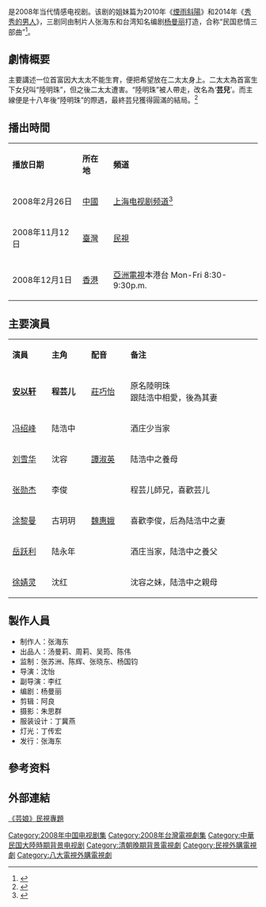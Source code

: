 {{电视节目信息框
| 颜色 = #FFCC00 
| 名称 = 芸娘
| 英文名称 =''Yun Niang''
| 原名 = 
| 图片 = [[File:Yun_Niang.jpg|200px]]
| 图说 = 
| 分类 =  当代/爱情
| 標語 = 
| 原创者 = 
| 编剧 = [[杨曼丽|杨曼丽]]
| 导演 = [[沈怡|沈怡]]
| 演出 = [[安以轩|安以轩]]、[[冯绍峰|冯绍峰]]、[[刘雪华|刘雪华]]、[[张勋杰|张勋杰]]
| 配音 = 
| 旁白 = 
| 插曲 =
| 主題曲 = 《情的鎖鏈娘》[[張海東|張海東]]
| 片尾曲 = 
| 国家 = {{TWN}}<br>{{CHN}}
| 语言 = [[現代標準漢語|漢語]]
| 字幕 = 中文
| 季数 = 
| 集数 = 32集
| 每集列表 = 
| 制片人 =
| 执行制片 = 
| 制作公司 = [[江苏|江苏]]明日影视文化传播
| 拍摄地 = {{CHN}}
| 摄像 = 
| 每集長 = 
| 电视网 = 上海电视剧频道
| 播出國家 = {{CHN}}
| 视频制式 =
| 音频制式 =
| 开始 = 2008年2月26日
| 结束 = 
| 相关剧集 = 
| 續作 =《[[煙雨斜陽_(2010年電視劇)|煙雨斜陽]]》<br>《[[秀秀的男人|秀秀的男人]]》
| 官方网站 = 
}}
{{engname|《芸娘》|Yun Niang}}是2008年当代情感电视剧。该剧的姐妹篇为2010年《[[煙雨斜陽_(2010年電視劇)|煙雨斜陽]]》和2014年《[[秀秀的男人|秀秀的男人]]》，三剧同由制片人张海东和台湾知名编剧[[杨曼丽|杨曼丽]]打造，合称“民国悲情三部曲”<ref>{{cite news | title=《秀秀的男人》热拍 秋瓷炫再演贤妻良母 | url=http://ent.sina.com.cn/v/m/2012-07-17/22433687617.shtml | newspaper=新浪娱乐 | date=2012-07-17 | accessdate=2015-04-29 | archive-date=2021-01-25 | archive-url=https://web.archive.org/web/20210125053104/http://ent.sina.com.cn/v/m/2012-07-17/22433687617.shtml | dead-url=no }}</ref>。

== 劇情概要 ==
主要講述一位首富因大太太不能生育，便把希望放在二太太身上。二太太為首富生下女兒叫“陸明珠”，但之後二太太遭害。“陸明珠”被人帶走，改名為‘'''芸兒'''’。而主線便是十八年後“陸明珠”的際遇，最終芸兒獲得圓滿的結局。<ref>{{Cite web |url=http://ent.newssc.org/system/2009/08/24/012285355.shtml |title=《芸娘》劇情介绍 |access-date=2013-05-03 |archive-url=https://web.archive.org/web/20130830223522/http://ent.newssc.org/system/2009/08/24/012285355.shtml |archive-date=2013-08-30 |dead-url=yes }}</ref>

==播出時間==
{|class="wikitable" 
|- align=center
|'''播放日期'''||'''所在地'''||'''頻道'''
|-
|2008年2月26日||[[中國|中國]]||[[上海电视台|上海电视剧频道]]<ref>{{Cite web |url=http://ent.sina.com.cn/v/m/2008-02-26/11401926835.shtml |title=民国苦情戏《芸娘》上海首播 |access-date=2013-05-03 |archive-date=2021-01-17 |archive-url=https://web.archive.org/web/20210117011859/http://ent.sina.com.cn/v/m/2008-02-26/11401926835.shtml |dead-url=no }}</ref>
|-
|2008年11月12日||[[臺灣|臺灣]]||[[民視|民視]]
|-
|2008年12月1日||[[香港|香港]]||[[亞洲電視|亞洲電視]]本港台 Mon-Fri 8:30-9:30p.m.
|}

==主要演員==
{|class="wikitable" width="50%"
|- style="background:cornflowerblue; color:white" align=center
|style="width:12%"|'''演員'''||style="width:12%"|'''主角'''||style="width:12%"|'''配音'''||style="width:40%"|'''备注'''
|-
|'''[[安以轩|安以轩]]'''||'''程芸儿'''||[[莊巧怡|莊巧怡]]||原名陸明珠<br>跟陆浩中相愛，後為其妻
|-
|[[冯绍峰|冯绍峰]]||陆浩中||   ||酒庄少当家
|-
|[[刘雪华|刘雪华]]||沈容||[[譚淑英|譚淑英]]||	陆浩中之養母
|-
|[[张勋杰|张勋杰]]||李俊||  ||程芸儿師兄，喜歡芸儿
|-
|[[涂黎曼|涂黎曼]]||古玥玥||[[魏惠娥|魏惠娥]]||喜歡李俊，后為陆浩中之妻		
|-
|[[岳跃利|岳跃利]]||陆永年||	||酒庄当家，陆浩中之養父
|-
|[[徐婧灵|徐婧灵]]||沈红||   ||沈容之妹，陆浩中之親母
|}
<!-- ==歌曲== -->
<!-- ==收視率== -->

== 製作人員 ==
* 制作人：张海东
* 出品人：汤曼莉、周莉、吴筠、陈伟
* 监制：张苏洲、陈辉、张晓东、杨国钧
* 导演：沈怡
* 副导演：李红
* 编剧：杨曼丽
* 剪辑：阿良
* 摄影：朱思群
* 服装设计：丁冀燕
* 灯光：丁传宏
* 发行：张海东

==參考资料==
<div class="references-small">
<references />
</div>

==外部連結==
[http://program.ftv.com.tw/Drama/YunNiang/   《芸娘》民視專題] {{Wayback|url=http://program.ftv.com.tw/Drama/YunNiang/ |date=20201022000000 }}
{{reflist}}
{{2008年中國大陸古裝/民初電視劇}}
{{安徽卫視電視劇}}
{{DEFAULTSORT:Y芸}}
[[Category:2008年中国电视剧集|Category:2008年中国电视剧集]]
[[Category:2008年台灣電視劇集|Category:2008年台灣電視劇集]]
[[Category:中華民国大陸時期背景电视剧|Category:中華民国大陸時期背景电视剧]]
[[Category:清朝晚期背景電視劇|Category:清朝晚期背景電視劇]]
[[Category:民視外購電視劇|Category:民視外購電視劇]]
[[Category:八大電視外購電視劇|Category:八大電視外購電視劇]]